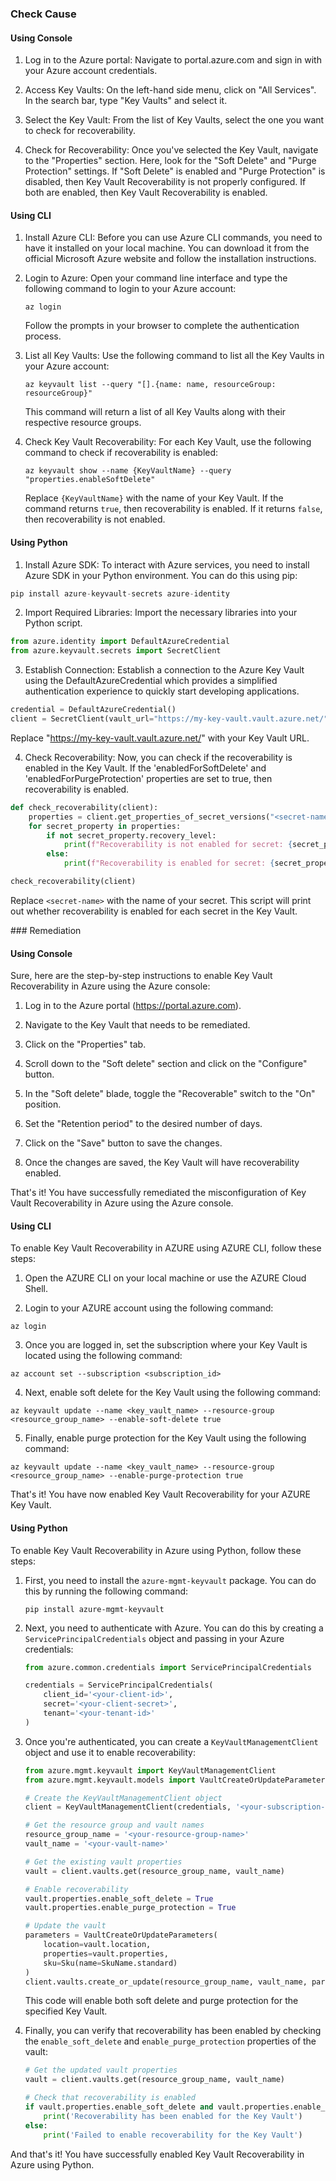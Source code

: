 

<Tabs><Tab title='Cause'>
### Check Cause

#### Using Console

1. Log in to the Azure portal: Navigate to portal.azure.com and sign in with your Azure account credentials.

2. Access Key Vaults: On the left-hand side menu, click on "All Services". In the search bar, type "Key Vaults" and select it.

3. Select the Key Vault: From the list of Key Vaults, select the one you want to check for recoverability.

4. Check for Recoverability: Once you've selected the Key Vault, navigate to the "Properties" section. Here, look for the "Soft Delete" and "Purge Protection" settings. If "Soft Delete" is enabled and "Purge Protection" is disabled, then Key Vault Recoverability is not properly configured. If both are enabled, then Key Vault Recoverability is enabled.

#### Using CLI

1. Install Azure CLI: Before you can use Azure CLI commands, you need to have it installed on your local machine. You can download it from the official Microsoft Azure website and follow the installation instructions.

2. Login to Azure: Open your command line interface and type the following command to login to your Azure account:
   ```
   az login
   ```
   Follow the prompts in your browser to complete the authentication process.

3. List all Key Vaults: Use the following command to list all the Key Vaults in your Azure account:
   ```
   az keyvault list --query "[].{name: name, resourceGroup: resourceGroup}"
   ```
   This command will return a list of all Key Vaults along with their respective resource groups.

4. Check Key Vault Recoverability: For each Key Vault, use the following command to check if recoverability is enabled:
   ```
   az keyvault show --name {KeyVaultName} --query "properties.enableSoftDelete"
   ```
   Replace `{KeyVaultName}` with the name of your Key Vault. If the command returns `true`, then recoverability is enabled. If it returns `false`, then recoverability is not enabled.

#### Using Python

1. Install Azure SDK: To interact with Azure services, you need to install Azure SDK in your Python environment. You can do this using pip:
```python
pip install azure-keyvault-secrets azure-identity
```

2. Import Required Libraries: Import the necessary libraries into your Python script.
```python
from azure.identity import DefaultAzureCredential
from azure.keyvault.secrets import SecretClient
```

3. Establish Connection: Establish a connection to the Azure Key Vault using the DefaultAzureCredential which provides a simplified authentication experience to quickly start developing applications.
```python
credential = DefaultAzureCredential()
client = SecretClient(vault_url="https://my-key-vault.vault.azure.net/", credential=credential)
```
Replace "https://my-key-vault.vault.azure.net/" with your Key Vault URL.

4. Check Recoverability: Now, you can check if the recoverability is enabled in the Key Vault. If the 'enabledForSoftDelete' and 'enabledForPurgeProtection' properties are set to true, then recoverability is enabled.
```python
def check_recoverability(client):
    properties = client.get_properties_of_secret_versions("<secret-name>")
    for secret_property in properties:
        if not secret_property.recovery_level:
            print(f"Recoverability is not enabled for secret: {secret_property.name}")
        else:
            print(f"Recoverability is enabled for secret: {secret_property.name}")

check_recoverability(client)
```
Replace `<secret-name>` with the name of your secret. This script will print out whether recoverability is enabled for each secret in the Key Vault.

</Tab>

<Tab title='Remediation'>
### Remediation

#### Using Console

Sure, here are the step-by-step instructions to enable Key Vault Recoverability in Azure using the Azure console:

1. Log in to the Azure portal (https://portal.azure.com).

2. Navigate to the Key Vault that needs to be remediated.

3. Click on the "Properties" tab.

4. Scroll down to the "Soft delete" section and click on the "Configure" button.

5. In the "Soft delete" blade, toggle the "Recoverable" switch to the "On" position.

6. Set the "Retention period" to the desired number of days.

7. Click on the "Save" button to save the changes.

8. Once the changes are saved, the Key Vault will have recoverability enabled.

That's it! You have successfully remediated the misconfiguration of Key Vault Recoverability in Azure using the Azure console.

#### Using CLI

To enable Key Vault Recoverability in AZURE using AZURE CLI, follow these steps:

1. Open the AZURE CLI on your local machine or use the AZURE Cloud Shell.

2. Login to your AZURE account using the following command:
```
az login
```

3. Once you are logged in, set the subscription where your Key Vault is located using the following command:
```
az account set --subscription <subscription_id>
```

4. Next, enable soft delete for the Key Vault using the following command:
```
az keyvault update --name <key_vault_name> --resource-group <resource_group_name> --enable-soft-delete true
```

5. Finally, enable purge protection for the Key Vault using the following command:
```
az keyvault update --name <key_vault_name> --resource-group <resource_group_name> --enable-purge-protection true
```

That's it! You have now enabled Key Vault Recoverability for your AZURE Key Vault.

#### Using Python

To enable Key Vault Recoverability in Azure using Python, follow these steps:

1. First, you need to install the `azure-mgmt-keyvault` package. You can do this by running the following command:

   ```
   pip install azure-mgmt-keyvault
   ```

2. Next, you need to authenticate with Azure. You can do this by creating a `ServicePrincipalCredentials` object and passing in your Azure credentials:

   ```python
   from azure.common.credentials import ServicePrincipalCredentials

   credentials = ServicePrincipalCredentials(
       client_id='<your-client-id>',
       secret='<your-client-secret>',
       tenant='<your-tenant-id>'
   )
   ```

3. Once you're authenticated, you can create a `KeyVaultManagementClient` object and use it to enable recoverability:

   ```python
   from azure.mgmt.keyvault import KeyVaultManagementClient
   from azure.mgmt.keyvault.models import VaultCreateOrUpdateParameters, VaultProperties, Sku, SkuName, AccessPolicyEntry, Permissions, SecretPermissions, StoragePermissions

   # Create the KeyVaultManagementClient object
   client = KeyVaultManagementClient(credentials, '<your-subscription-id>')

   # Get the resource group and vault names
   resource_group_name = '<your-resource-group-name>'
   vault_name = '<your-vault-name>'

   # Get the existing vault properties
   vault = client.vaults.get(resource_group_name, vault_name)

   # Enable recoverability
   vault.properties.enable_soft_delete = True
   vault.properties.enable_purge_protection = True

   # Update the vault
   parameters = VaultCreateOrUpdateParameters(
       location=vault.location,
       properties=vault.properties,
       sku=Sku(name=SkuName.standard)
   )
   client.vaults.create_or_update(resource_group_name, vault_name, parameters)
   ```

   This code will enable both soft delete and purge protection for the specified Key Vault.

4. Finally, you can verify that recoverability has been enabled by checking the `enable_soft_delete` and `enable_purge_protection` properties of the vault:

   ```python
   # Get the updated vault properties
   vault = client.vaults.get(resource_group_name, vault_name)

   # Check that recoverability is enabled
   if vault.properties.enable_soft_delete and vault.properties.enable_purge_protection:
       print('Recoverability has been enabled for the Key Vault')
   else:
       print('Failed to enable recoverability for the Key Vault')
   ```

And that's it! You have successfully enabled Key Vault Recoverability in Azure using Python.


</Tab>
</Tabs>